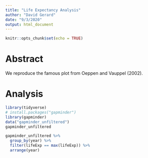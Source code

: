 ```yaml
---
title: "Life Expectancy Analysis"
author: "David Gerard"
date: "9/3/2020"
output: html_document
---
```


```r
knitr::opts_chunk$set(echo = TRUE)
```

# Abstract

We reproduce the famous plot from Oeppen and Vauppel (2002).

# Analysis

```r
library(tidyverse)
# install.packages("gapminder")
library(gapminder)
data("gapminder_unfiltered")
gapminder_unfiltered
```

```r
gapminder_unfiltered %>%
  group_by(year) %>%
  filter(lifeExp == max(lifeExp)) %>%
  arrange(year)
```














